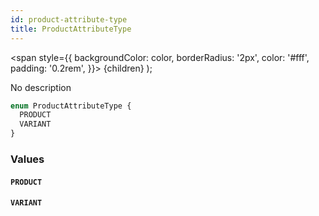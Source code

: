 ```yaml
---
id: product-attribute-type
title: ProductAttributeType
---
```


<span
style={{
      backgroundColor: color,
      borderRadius: '2px',
      color: '#fff',
      padding: '0.2rem',
    }}>
{children}
</span>
);

No description

```graphql
enum ProductAttributeType {
  PRODUCT
  VARIANT
}
```

### Values

#### `PRODUCT`

#### `VARIANT`
